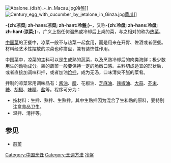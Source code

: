 {{unreferenced|time=2016-05-18T21:41:13+00:00}}
{{wwv|area=中国菜}}
[[File:Abalone_(dish)_-_in_Macau.jpg|thumb]]冷盤]]
[[File:Century_egg_with_cucumber_by_jetalone_in_Ginza.jpg|thumb]][[黄瓜|黄瓜]]]]

'''-{zh:凉菜; zh-hans:凉菜; zh-hant:冷盤;}-'''，又称'''-{zh:冷盘; zh-hans:冷盘; zh-hant:涼菜;}-'''，广义上指任何温热或冷却后上桌的菜，与之相对的称为[[热菜|热菜]]。

[[中国菜|中国菜]]的正餐中，凉菜一般不与热菜一起食用，而是用来在开胃、佐酒或者便餐。材料经艺术性摆放的凉菜也称拼盘，兼有装饰性作用。

中国菜中，凉菜的主料可以是生或熟的蔬菜，以及烹熟冷却后的肉类海鲜；极少数用生的动物成分。熟的蔬菜一般要保持一定的脆嫩口感。主料切成适宜的形状后，或者直接加调味料拌，或者加油[[炝|炝拌]]，成为无汤，口味清爽不腻的菜肴。

拌制的凉菜常用调味品有：[[酱油|酱油]]、[[醋|醋]]、花椒油、[[芝麻油|芝麻油]]、[[辣椒油|辣椒油]]、[[大蒜|大蒜]]、[[芥末|芥末]]、[[糖|糖]]、[[胡椒|胡椒]]、[[味精|味精]]、[[盐|盐]]等。程序可分为：
*按材料：生拌、熟拌、生熟拌。其中生熟拌因为混合了生和熟的原料，要特别注意食品卫生。
*温拌、清拌等。

==参见==
* [[前菜|前菜]]

[[Category:中国烹饪|Category:中国烹饪]]
[[Category:烹调方法|Category:烹调方法]]
[[Category:冷盤|]]